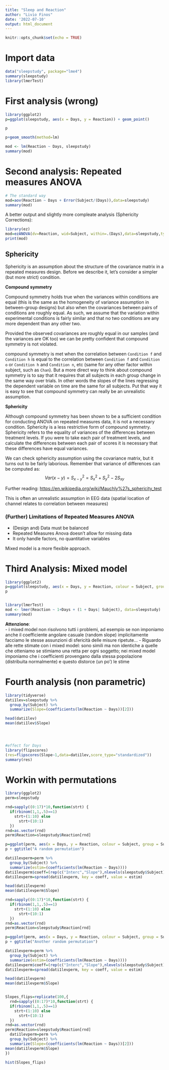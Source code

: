 ---
title: "Sleep and Reaction"
author: "Livio Finos"
date: '2022-07-10'
output: html_document
---

```{r setup, include=FALSE}
knitr::opts_chunk$set(echo = TRUE)
```

# Import data

```{r}
data("sleepstudy", package="lme4")
summary(sleepstudy)
library(lmerTest)
```

# First analysis (wrong)

```{r}
library(ggplot2)
p=ggplot(sleepstudy, aes(x = Days, y = Reaction)) + geom_point()

p

p+geom_smooth(method=lm)

mod <- lm(Reaction ~ Days, sleepstudy)
summary(mod) 

```

# Second analysis: Repeated measures ANOVA

```{r}
# The standard way
mod=aov(Reaction ~ Days + Error(Subject/(Days)),data=sleepstudy)
summary(mod)
```


A better output and slightly more compleate analysis (Sphericity Corrections):

```{r}
library(ez)
mod=ezANOVA(dv=Reaction, wid=Subject, within=.(Days),data=sleepstudy,type=3)
print(mod)
```


## Sphericity

Sphericity is an assumption about the structure of the covariance matrix in a repeated measures design. Before we describe it, let's consider a simpler (but more strict) condition.

**Compound symmetry**

Compound symmetry holds true
when the variances within conditions are equal (this is the same as the homogeneity of variance
assumption in between-group designs) but also when the covariances between pairs of conditions
are roughly equal. As such, we assume that the variation within experimental conditions is fairly
similar and that no two conditions are any more dependent than any other two.

Provided the observed covariances are roughly equal in our samples (and the variances are OK too) we can be pretty confident that compound symmetry is not violated.

compound symmetry is met when the correlation between `Condition f` and `Condition h` is equal to the correlation between `Condition f` and `Condition o` or `Condition h` and `Condition n`, etc (same for any other factor within subject, such as `Chan`). But a more direct way to think about compound symmetry is to say that it requires that all subjects in each group change in the same way over trials. In other words the slopes of the lines regressing the dependent variable on time are the same for all subjects. 
Put that way it is easy to see that compound symmetry can really be an unrealistic assumption. 


**Sphericity**  

Although
compound symmetry has been shown to be a sufficient condition for conducting ANOVA on
repeated measures data, it is not a necessary condition. Sphericity is a less restrictive form of
compound symmetry. Sphericity refers to the equality of variances of the differences between
treatment levels. If you were to take each pair of treatment levels, and calculate the differences
between each pair of scores it is necessary that these differences have equal variances.


We can check sphericity assumption using the covariance matrix, but it turns out to be fairly laborious. Remember that  variance of differences can be computed as:
$$Var(x-y)=S^2_{x-y} = S^2_x +S^2_y - 2S_{xy}$$


Further reading:
<https://en.wikipedia.org/wiki/Mauchly%27s_sphericity_test>

<!-- and a Video:   -->
<!-- Part 1: <https://www.youtube.com/watch?v=8BvlRJeCIaM>   -->
<!-- Part 2: <https://www.youtube.com/watch?v=bUXdWUHJRqA> -->
<!-- vedi anche:  https://www.google.com/url?sa=t&rct=j&q=&esrc=s&source=web&cd=&ved=2ahUKEwiQ4b-TtrPvAhWJO-wKHZ2rB4wQFjABegQIAhAD&url=http%3A%2F%2Foak.ucc.nau.edu%2Frh232%2Fcourses%2FEPS625%2FHandouts%2FRM-ANOVA%2FSphericity.pdf&usg=AOvVaw2AjUDNrV5Yn7zbplgBWLYq -->
This is often an unrealistic assumption in EEG data (spatial location of channel relates to correlation between measures)

### (Further) Limitations of Repeated Measures ANOVA

- (Design and) Data must be balanced
- Repeated Measures Anova doesn't allow for missing data
- It only handle factors, no quantitative variables

Mixed model is a more flexible approach.

# Third Analysis: Mixed model

```{r}
library(ggplot2)
p=ggplot(sleepstudy, aes(x = Days, y = Reaction, colour = Subject, group = Subject)) + geom_point()  +geom_smooth(method = lm,alpha=.00)
p


library(lmerTest)
mod <- lmer(Reaction ~ 1+Days + (1 + Days| Subject), data=sleepstudy)
summary(mod) 

```

**Attenzione**:  
- i mixed model non risolvono tutti i problemi, ad esempio se non imponiamo anche il coefficiente angolare casuale (random slope) implicitamente facciamo le stesse assunzioni di sfericità delle misure ripetute...
- Riguardo alle rette stimate con i mixed model: sono simili ma non identiche a quelle che otteniamo se stimiamo una retta per ogni soggetto; nei mixed model imponiamo che i coefficienti provengano dalla stessa popolazione (distribuita normalmente) e questo distorce (un po') le stime


# Fourth analysis (non parametric)

```{r}
library(tidyverse)
dati1lev=sleepstudy %>%
  group_by(Subject) %>%
  summarize(Slope=(coefficients(lm(Reaction ~ Days))[2]))

head(dati1lev)
mean(dati1lev$Slope)




#effect for Days
library(flipscores)
(res=flipscores(Slope~1,data=dati1lev,score_type="standardized"))
summary(res)

```



# Workin with permutations

```{r}
library(ggplot2)
perm=sleepstudy

rnd=sapply((0:17)*10,function(strt) {
  if(rbinom(1,1,.5)==1)
    strt+(1:10) else
      strt+(10:1)
  })
rnd=as.vector(rnd)
perm$Reaction=sleepstudy$Reaction[rnd]

p=ggplot(perm, aes(x = Days, y = Reaction, colour = Subject, group = Subject)) + geom_point()  +geom_smooth(method = lm,alpha=.00)
p + ggtitle("A random permutation")

dati1levperm=perm %>%
  group_by(Subject) %>%
  summarize(estim=(coefficients(lm(Reaction ~ Days))))
dati1levperm$coeff=(rep(c("Interc","Slope"),nlevels(sleepstudy$Subject)))
dati1levperm=spread(dati1levperm, key = coeff, value = estim)

head(dati1levperm)
mean(dati1levperm$Slope)

rnd=sapply((0:17)*10,function(strt) {
  if(rbinom(1,1,.5)==1)
    strt+(1:10) else
      strt+(10:1)
  })
rnd=as.vector(rnd)
perm$Reaction=sleepstudy$Reaction[rnd]

p=ggplot(perm, aes(x = Days, y = Reaction, colour = Subject, group = Subject)) + geom_point()  +geom_smooth(method = lm,alpha=.00)
p + ggtitle("Another random permutation")

dati1levperm=perm %>%
  group_by(Subject) %>%
  summarize(estim=(coefficients(lm(Reaction ~ Days))))
dati1levperm$coeff=(rep(c("Interc","Slope"),nlevels(sleepstudy$Subject)))
dati1levperm=spread(dati1levperm, key = coeff, value = estim)

head(dati1levperm)
mean(dati1levperm$Slope)


Slopes_flips=replicate(100,{
  rnd=sapply((0:17)*10,function(strt) {
  if(rbinom(1,1,.5)==1)
    strt+(1:10) else
      strt+(10:1)
  })
rnd=as.vector(rnd)
perm$Reaction=sleepstudy$Reaction[rnd]
  dati1levperm=perm %>%
  group_by(Subject) %>%
  summarize(Slope=(coefficients(lm(Reaction ~ Days))[2]))
mean(dati1levperm$Slope)
})

hist(Slopes_flips)

```

